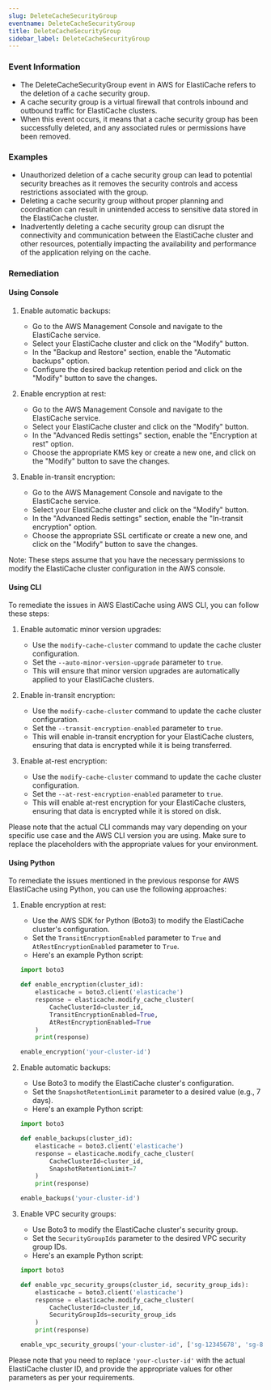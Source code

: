 ```yaml
--- 
slug: DeleteCacheSecurityGroup
eventname: DeleteCacheSecurityGroup
title: DeleteCacheSecurityGroup
sidebar_label: DeleteCacheSecurityGroup
---
```

                       
### Event Information

- The DeleteCacheSecurityGroup event in AWS for ElastiCache refers to the deletion of a cache security group.
- A cache security group is a virtual firewall that controls inbound and outbound traffic for ElastiCache clusters.
- When this event occurs, it means that a cache security group has been successfully deleted, and any associated rules or permissions have been removed.


### Examples

- Unauthorized deletion of a cache security group can lead to potential security breaches as it removes the security controls and access restrictions associated with the group.
- Deleting a cache security group without proper planning and coordination can result in unintended access to sensitive data stored in the ElastiCache cluster.
- Inadvertently deleting a cache security group can disrupt the connectivity and communication between the ElastiCache cluster and other resources, potentially impacting the availability and performance of the application relying on the cache.

### Remediation

#### Using Console

1. Enable automatic backups: 
   - Go to the AWS Management Console and navigate to the ElastiCache service.
   - Select your ElastiCache cluster and click on the "Modify" button.
   - In the "Backup and Restore" section, enable the "Automatic backups" option.
   - Configure the desired backup retention period and click on the "Modify" button to save the changes.

2. Enable encryption at rest:
   - Go to the AWS Management Console and navigate to the ElastiCache service.
   - Select your ElastiCache cluster and click on the "Modify" button.
   - In the "Advanced Redis settings" section, enable the "Encryption at rest" option.
   - Choose the appropriate KMS key or create a new one, and click on the "Modify" button to save the changes.

3. Enable in-transit encryption:
   - Go to the AWS Management Console and navigate to the ElastiCache service.
   - Select your ElastiCache cluster and click on the "Modify" button.
   - In the "Advanced Redis settings" section, enable the "In-transit encryption" option.
   - Choose the appropriate SSL certificate or create a new one, and click on the "Modify" button to save the changes.

Note: These steps assume that you have the necessary permissions to modify the ElastiCache cluster configuration in the AWS console.

#### Using CLI

To remediate the issues in AWS ElastiCache using AWS CLI, you can follow these steps:

1. Enable automatic minor version upgrades:
   - Use the `modify-cache-cluster` command to update the cache cluster configuration.
   - Set the `--auto-minor-version-upgrade` parameter to `true`.
   - This will ensure that minor version upgrades are automatically applied to your ElastiCache clusters.

2. Enable in-transit encryption:
   - Use the `modify-cache-cluster` command to update the cache cluster configuration.
   - Set the `--transit-encryption-enabled` parameter to `true`.
   - This will enable in-transit encryption for your ElastiCache clusters, ensuring that data is encrypted while it is being transferred.

3. Enable at-rest encryption:
   - Use the `modify-cache-cluster` command to update the cache cluster configuration.
   - Set the `--at-rest-encryption-enabled` parameter to `true`.
   - This will enable at-rest encryption for your ElastiCache clusters, ensuring that data is encrypted while it is stored on disk.

Please note that the actual CLI commands may vary depending on your specific use case and the AWS CLI version you are using. Make sure to replace the placeholders with the appropriate values for your environment.

#### Using Python

To remediate the issues mentioned in the previous response for AWS ElastiCache using Python, you can use the following approaches:

1. Enable encryption at rest:
   - Use the AWS SDK for Python (Boto3) to modify the ElastiCache cluster's configuration.
   - Set the `TransitEncryptionEnabled` parameter to `True` and `AtRestEncryptionEnabled` parameter to `True`.
   - Here's an example Python script:

   ```python
   import boto3

   def enable_encryption(cluster_id):
       elasticache = boto3.client('elasticache')
       response = elasticache.modify_cache_cluster(
           CacheClusterId=cluster_id,
           TransitEncryptionEnabled=True,
           AtRestEncryptionEnabled=True
       )
       print(response)

   enable_encryption('your-cluster-id')
   ```

2. Enable automatic backups:
   - Use Boto3 to modify the ElastiCache cluster's configuration.
   - Set the `SnapshotRetentionLimit` parameter to a desired value (e.g., 7 days).
   - Here's an example Python script:

   ```python
   import boto3

   def enable_backups(cluster_id):
       elasticache = boto3.client('elasticache')
       response = elasticache.modify_cache_cluster(
           CacheClusterId=cluster_id,
           SnapshotRetentionLimit=7
       )
       print(response)

   enable_backups('your-cluster-id')
   ```

3. Enable VPC security groups:
   - Use Boto3 to modify the ElastiCache cluster's security group.
   - Set the `SecurityGroupIds` parameter to the desired VPC security group IDs.
   - Here's an example Python script:

   ```python
   import boto3

   def enable_vpc_security_groups(cluster_id, security_group_ids):
       elasticache = boto3.client('elasticache')
       response = elasticache.modify_cache_cluster(
           CacheClusterId=cluster_id,
           SecurityGroupIds=security_group_ids
       )
       print(response)

   enable_vpc_security_groups('your-cluster-id', ['sg-12345678', 'sg-87654321'])
   ```

Please note that you need to replace `'your-cluster-id'` with the actual ElastiCache cluster ID, and provide the appropriate values for other parameters as per your requirements.


 